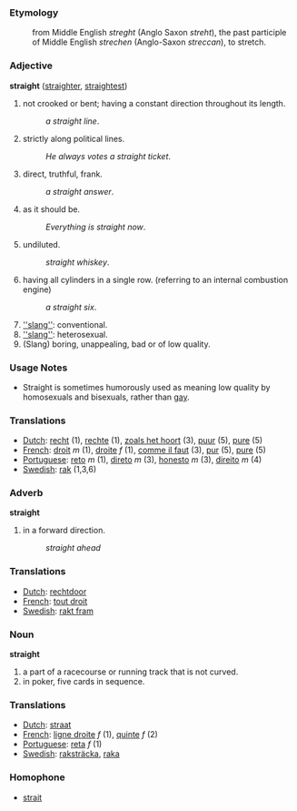===Etymology===
:from Middle English ''streght'' (Anglo Saxon ''streht''), the past participle of Middle English ''strechen'' (Anglo-Saxon ''streccan''), to stretch.
===Adjective===
'''straight''' ([[straighter]], [[straightest]])

#not crooked or bent; having a constant direction throughout its length.
#:''a straight line''.
#strictly along political lines.
#:''He always votes a straight ticket''.
#direct, truthful, frank.
#:''a straight answer''.
#as it should be.
#:''Everything is straight now''.
#undiluted.
#:''straight whiskey''.
#having all cylinders in a single row. (referring to an internal combustion engine)
#:''a straight six''.
#[[''slang'']]: conventional.
#[[''slang'']]: heterosexual.
#(Slang) boring, unappealing, bad or of low quality.
===Usage Notes===
*Straight is sometimes humorously used as meaning low quality by homosexuals and bisexuals, rather than [[gay]].
===Translations===
*[[Dutch]]: [[recht]] (1), [[rechte]] (1), [[zoals het hoort]] (3), [[puur]] (5), [[pure]] (5)
*[[French]]: [[droit]] ''m'' (1), [[droite]] ''f'' (1), [[comme il faut]] (3), [[pur]] (5), [[pure]] (5)
*[[Portuguese]]: [[reto]] ''m'' (1), [[direto]] ''m'' (3), [[honesto]] ''m'' (3), [[direito]] ''m'' (4)
*[[Swedish]]: [[rak]] (1,3,6) 

===Adverb===
'''straight'''

#in a forward direction.
#:''straight ahead''
===Translations===
*[[Dutch]]: [[rechtdoor]]
*[[French]]: [[tout droit]]
*[[Swedish]]: [[rakt fram]]

===Noun===
'''straight'''

#a part of a racecourse or running track that is not curved.
#in poker, five cards in sequence.
===Translations===
*[[Dutch]]: [[straat]]
*[[French]]: [[ligne droite]] ''f'' (1), [[quinte]] ''f'' (2)
*[[Portuguese]]: [[reta]] ''f'' (1)
*[[Swedish]]: [[raksträcka]], [[raka]]
===Homophone===
*[[strait]]
